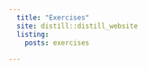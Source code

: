 ```yaml
---
  title: "Exercises" 
  site: distill::distill_website
  listing: 
    posts: exercises 
      
---
```

